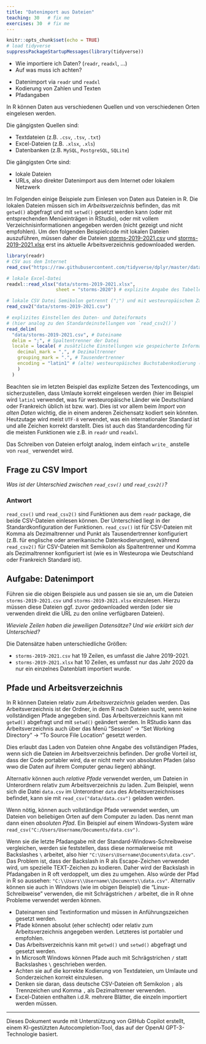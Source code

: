 ```yaml
---
title: "Datenimport aus Dateien"
teaching: 30   # fix me
exercises: 30  # fix me
---
```


```r
knitr::opts_chunk$set(echo = TRUE)
# load tidyverse
suppressPackageStartupMessages(library(tidyverse))
```


:::::::::::::::::::::::::::::::::::::: questions

- Wie importiere ich Daten? (`readr`, `readxl`, ...)
- Auf was muss ich achten?

::::::::::::::::::::::::::::::::::::::::::::::::

::::::::::::::::::::::::::::::::::::: objectives

- Datenimport via `readr` und `readxl`
- Kodierung von Zahlen und Texten
- Pfadangaben

::::::::::::::::::::::::::::::::::::::::::::::::


In R können Daten aus verschiedenen Quellen und von verschiedenen Orten eingelesen werden.

Die gängigsten Quellen sind:

- Textdateien (z.B. `.csv`, `.tsv`, `.txt`)
- Excel-Dateien (z.B. `.xlsx`, `.xls`)
- Datenbanken (z.B. `MySQL`, `PostgreSQL`, `SQLite`)

Die gängigsten Orte sind:

- lokale Dateien
- URLs, also direkter Datenimport aus dem Internet oder lokalem Netzwerk

Im Folgenden einige Beispiele zum Einlesen von Daten aus Dateien in R.
Die lokalen Dateien müssen sich im *Arbeitsverzeichnis* befinden, das mit `getwd()` abgefragt und mit `setwd()` gesetzt werden kann (oder mit entsprechenden Menüeinträgen in RStudio), oder mit vollem Verzeichnisinformationen angegeben werden (nicht gezeigt und nicht empfohlen).
Um den folgenden Beispielcode mit lokalen Dateien auszuführen, müssen daher die Dateien [storms-2019-2021.csv](data/storms-2019-2021.csv) und [storms-2019-2021.xlsx](data/storms-2019-2021.xlsx) erst ins aktuelle Arbeitsverzeichnis gedownloaded werden.


```r
library(readr)
# CSV aus dem Internet
read_csv("https://raw.githubusercontent.com/tidyverse/dplyr/master/data-raw/storms.csv")

# lokale Excel-Datei
readxl::read_xlsx("data/storms-2019-2021.xlsx",
                  sheet = "storms-2020") # explizite Angabe des Tabellenblatts

# lokale CSV Datei Semikolon getrennt (";") und mit westeuropäischem Zahlenformat ("," als Dezimaltrenner)
read_csv2("data/storms-2019-2021.csv")

# explizites Einstellen des Daten- und Dateiformats
# (hier analog zu den Standardeinstellungen von `read_csv2()`)
read_delim(
  "data/storms-2019-2021.csv", # Dateiname
  delim = ";", # Spaltentrenner der Datei
  locale = locale( # zusätzliche Einstellungen wie gespeicherte Informationen kodiert sind
    decimal_mark = ",", # Dezimaltrenner
    grouping_mark = ".", # Tausendertrenner
    encoding = "latin1" # (alte) westeuropäisches Buchstabenkodierung (z.B. Umlaute)
    )
  )

```

Beachten sie im letzten Beispiel das explizite Setzen des Textencodings, um sicherzustellen, dass Umlaute korrekt eingelesen werden (hier im Beispiel wird `latin1` verwendet, was für westeuropäische Länder wie Deutschland oder Frankreich üblich ist bzw. war).
Dies ist vor allem beim *Import von alten Daten* wichtig, die in einem anderen Zeichensatz kodiert sein könnten.
Heutzutage wird meist `UTF-8` verwendet, was ein internationaler Standard ist und alle Zeichen korrekt darstellt.
Dies ist auch das Standardencoding für die meisten Funktionen wie z.B. in `readr` und `readxl`.

Das Schreiben von Dateien erfolgt analog, indem einfach `write_`
anstelle von `read_` verwendet wird.


::::::::::::::::::::::::::::::::::::: challenge

## Frage zu CSV Import

*Was ist der Unterschied zwischen `read_csv()` und `read_csv2()`?*

:::::::::::::::::::::::: solution

### Antwort

`read_csv()` und `read_csv2()` sind Funktionen aus dem `readr` package, die beide CSV-Dateien einlesen können. Der Unterschied liegt in der Standardkonfiguration der Funktionen. `read_csv()` ist für CSV-Dateien mit Komma als Dezimaltrenner und Punkt als Tausendertrenner konfiguriert (z.B. für englische oder amerikanische Datenkodierungen), während `read_csv2()` für CSV-Dateien mit Semikolon als Spaltentrenner und Komma als Dezimaltrenner konfiguriert ist (wie es in Westeuropa wie Deutschland oder Frankreich Standard ist).

:::::::::::::::::::::::::::::::::


## Aufgabe: Datenimport

Führen sie die obigen Beispiele aus und passen sie sie an, um die Dateien `storms-2019-2021.csv` und `storms-2019-2021.xlsx` einzulesen. Hierzu müssen diese Dateien ggf. zuvor gedownloaded werden (oder sie verwenden direkt die URL zu den online verfügbaren Dateien).

*Wieviele Zeilen haben die jeweiligen Datensätze? Und wie erklärt sich der Unterschied?*

:::::::::::::::::::::::: solution

Die Datensätze haben unterschiedliche Größen:

- `storms-2019-2021.csv` hat 19 Zeilen, es umfasst die Jahre 2019-2021.
- `storms-2019-2021.xlsx` hat 10 Zeilen, es umfasst nur das Jahr 2020 da nur ein einzelnes Datenblatt importiert wurde.

:::::::::::::::::::::::::::::::::
::::::::::::::::::::::::::::::::::::::::::::::::

## Pfade und Arbeitsverzeichnis

In R können Dateien relativ zum *Arbeitsverzeichnis* geladen werden. Das Arbeitsverzeichnis ist der Ordner, in dem R nach Dateien sucht, wenn keine vollständigen Pfade angegeben sind. Das Arbeitsverzeichnis kann mit `getwd()` abgefragt und mit `setwd()` geändert werden.
In RStudio kann das Arbeitsverzeichnis auch über das Menü "Session" -> "Set Working Directory" -> "To Source File Location" gesetzt werden.

Dies erlaubt das Laden von Dateien ohne Angabe des vollständigen Pfades, wenn sich die Dateien im Arbeitsverzeichnis befinden.
Der große Vorteil ist, dass der Code portabler wird, da er nicht mehr von absoluten Pfaden (also wwo die Daten auf ihrem Computer genau liegen) abhängt.

Alternativ können auch *relative Pfade* verwendet werden, um Dateien in Unterordnern relativ zum Arbeitsverzeichnis zu laden. Zum Beispiel, wenn sich die Datei `data.csv` im Unterordner `data` des Arbeitsverzeichnisses befindet, kann sie mit `read_csv("data/data.csv")` geladen werden.

Wenn nötig, können auch vollständige Pfade verwendet werden, um Dateien von beliebigen Orten auf dem Computer zu laden. Das nennt man dann einen *absoluten Pfad*.
Ein Beispiel auf einem Windows-System wäre `read_csv("C:/Users/Username/Documents/data.csv")`.

Wenn sie die letzte Pfadangabe mit der Standard-Windows-Schreibweise vergleichen, werden sie feststellen, dass diese normalerweise mit Backslashes `\` arbeitet, also hier `"C:\Users\Username\Documents\data.csv"`.
Das Problem ist, dass der Backslash in R als Escape-Zeichen verwendet wird, um spezielle TEXT-Zeichen zu kodieren. Daher wird der Backslash in Pfadangaben in R oft verdoppelt, um dies zu umgehen. Also würde der Pfad in R so aussehen: `"C:\\Users\\Username\\Documents\\data.csv"`.
Alternativ können sie auch in Windows (wie im obigen Beispiel) die "Linux-Schreibweise" verwenden, die mit Schrägstrichen `/` arbeitet, die in R ohne Probleme verwendet werden können.


::::::::::::::::::::::::::::::::::::: keypoints

- Dateinamen sind Textinformation und müssen in Anführungszeichen gesetzt werden.
- Pfade können absolut (eher schlecht) oder relativ zum Arbeitsverzeichnis angegeben werden. Letzteres ist portabler und empfohlen.
- Das Arbeitsverzeichnis kann mit `getwd()` und `setwd()` abgefragt und gesetzt werden.
- In Microsoft Windows können Pfade auch mit Schrägstrichen `/` statt Backslashes `\` geschrieben werden.
- Achten sie auf die korrekte Kodierung von Textdateien, um Umlaute und Sonderzeichen korrekt einzulesen.
- Denken sie daran, dass deutsche CSV-Dateien oft Semikolon `;` als Trennzeichen und Komma `,` als Dezimaltrenner verwenden.
- Excel-Dateien enthalten i.d.R. mehrere Blätter, die einzeln importiert werden müssen.


::::::::::::::::::::::::::::::::::::::::::::::::


-----------------------------------------------

Dieses Dokument wurde mit Unterstützung von GitHub Copilot erstellt, einem KI-gestützten Autocompletion-Tool, das auf der OpenAI GPT-3-Technologie basiert.

